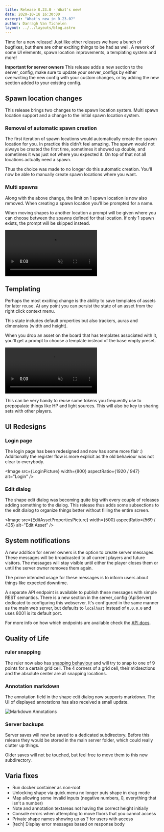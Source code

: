 ```yaml
---
title: Release 0.23.0 - What's new!
date: 2020-10-18 16:30:00
excerpt: "What's new in 0.23.0?"
author: Darragh Van Tichelen
layout: ../../layouts/blog.astro
---
```



Time for a new release! Just like other releases we have a bunch of bugfixes, but there are other exciting things to be had as well.
A rework of some UI elements, spawn location improvements, a templating system and more!

**Important for server owners** This release adds a new section to the server_config, make sure to update your server_configs by either overwriting the new config with your custom changes, or by adding the new section added to your existing config.

## Spawn location changes

This release brings two changes to the spawn location system. Multi spawn location support and a change to the initial spawn location system.

### Removal of automatic spawn creation

The first iteration of spawn locations would automatically create the spawn location for you.
In practice this didn't feel amazing. The spawn would not always be created the first time,
sometimes it showed up double, and sometimes it was just not where you expected it.
On top of that not all locations actually need a spawn.

Thus the choice was made to no longer do this automatic creation.
You'll now be able to manually create spawn locations where you want.

### Multi spawns

Along with the above change, the limit on 1 spawn location is now also removed.
When creating a spawn location you'll be prompted for a name.

When moving shapes to another location a prompt will be given where you can choose between the spawns defined for that location.
If only 1 spawn exists, the prompt will be skipped instead.

<video autoplay loop muted style="max-width: min(680px, 75vw);">
    <source src="/blog/release-0.23/spawn.webm" type="video/webm" />
    <source src="/blog/release-0.23/spawn.mp4" type="video/mp4" />
</video>

## Templating

Perhaps the most exciting change is the ability to save templates of assets for later reuse.
At any point you can persist the state of an asset from the right click context menu.

This state includes default properties but also trackers, auras and dimensions (width and height).

When you drop an asset on the board that has templates associated with it, you'll get a prompt to choose a template instead of the base empty preset.

<video autoplay loop muted style="max-width: min(680px, 75vw);">
    <source src="/blog/release-0.23/templates.webm" type="video/webm" />
    <source src="/blog/release-0.23/templates.mp4" type="video/mp4" />
</video>

This can be very handy to reuse some tokens you frequently use to prepopulate things like HP and light sources.
This will also be key to sharing sets with other players.

## UI Redesigns

### Login page

The login page has been redesigned and now has some more flair :)
Additionally the register flow is more explicit as the old behaviour was not clear to everybody.

<Image src={LoginPicture} width={800} aspectRatio={1920 / 947} alt="Login" />

### Edit dialog

The shape edit dialog was becoming quite big with every couple of releases adding something to the dialog.
This release thus adds some subsections to the edit dialog to organize things better without filling the entire screen.

<Image src={EditAssetPropertiesPicture} width={500} aspectRatio={569 / 435} alt="Edit Asset" />

## System notifications

A new addition for server owners is the option to create server messages.
These messages will be broadcasted to all current players and future visitors.
The messages will stay visible until either the player closes them or until the server owner removes them again.

The prime intended usage for these messages is to inform users about things like expected downtime.

A separate API endpoint is available to publish these messages with simple REST semantics.
There is a new section in the server_config (ApiServer) dedicated to configuring this webserver.
It's configured in the same manner as the main web server, but defaults to `localhost` instead of `0.0.0.0`
and uses 8001 is its default port.

For more info on how which endpoints are available check the [API docs](/docs/server/api/).

## Quality of Life

### ruler snapping

The ruler now also has [snapping behaviour](/docs/game/snapping/) and will try to snap to one of 9 points for a certain grid cell.
The 4 corners of a grid cell, their midsections and the absolute center are all snapping locations.

### Annotation markdown

The annotation field in the shape edit dialog now supports markdown.
The UI of displayed annotations has also received a small update.

![Markdown Annotations](./0.23/annotations.png)

### Server backups

Server saves will now be saved to a dedicated subdirectory.
Before this release they would be stored in the main server folder,
which could really clutter up things.

Older saves will not be touched, but feel free to move them to this new subdirectory.

## Varia fixes

-   Run docker container as non-root
-   Unlocking shape via quick menu no longer puts shape in drag mode
-   Map allowing some invalid inputs (negative numbers, 0, everything that isn't a number)
-   Note and annotation textareas not having the correct height initially
-   Console errors when attempting to move floors that you cannot access
-   Private shape names showing up as ? for users with access
-   [tech] Display error messages based on response body
